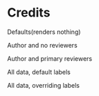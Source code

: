 

<Meta title="Components/Credits" component={Credits} />

# Credits

Defaults(renders nothing)

<Preview>
  <Story name="Demonstates basic rendering with defaults">
    <Credits />
  </Story>
</Preview>

Author and no reviewers

<Preview>
  <Story name="Demonstrates rendering with author info only">
    <Credits
      credits={{
        author: {
          name: 'Zaphod Beeblebrox',
        },
      }}
    />
  </Story>
</Preview>

Author and primary reviewers

<Preview>
  <Story name="Demonstrates rendering with author and primary reviewer info">
    <Credits
      credits={{
        author: {
          name: 'Zaphod Beeblebrox',
        },
        primaryReviewers: [
          {
            name: 'Ford Prefect',
          },
          {
            name: 'Arthur Dent',
          },
        ],
      }}
    />
  </Story>
</Preview>

All data, default labels

<Preview>
  <Story name="Demonstrates rendering with a full data set and the default label values">
    <Credits
      asOfDate="2017/01/01"
      credits={{
        author: {
          name: 'Zaphod Beeblebrox',
        },
        primaryReviewers: [
          {
            name: 'Ford Prefect',
          },
          {
            name: 'Arthur Dent',
          },
        ],
        secondaryReviewers: [
          {
            name: 'Trillian',
          },
          {
            name: 'Marvin, the Paranoid Android',
          },
        ],
      }}
    />
  </Story>
</Preview>

All data, overriding labels

<Preview>
  <Story name="Demonstrates rendering with a full data set and overriding default label values">
    <Credits
      currentLabel="THE CURRENT LABEL"
      authorLabel="THE AUTHOR LABEL"
      reviewLabel="THE REVIEW LABEL"
      asOfDate="2017/01/01"
      credits={{
        author: {
          name: 'Zaphod Beeblebrox',
        },
        primaryReviewers: [
          {
            name: 'Ford Prefect',
          },
          {
            name: 'Arthur Dent',
          },
        ],
        secondaryReviewers: [
          {
            name: 'Trillian',
          },
          {
            name: 'Marvin, the Paranoid Android',
          },
        ],
      }}
    />
  </Story>
</Preview>
